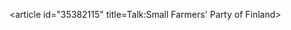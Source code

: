 <article id="35382115" title=Talk:Small Farmers' Party of Finland>
	<talkpage id="35382115" title="Talk:Small Farmers' Party of Finland">
{{WikiProject Finland}}
	</talkpage>
</article>